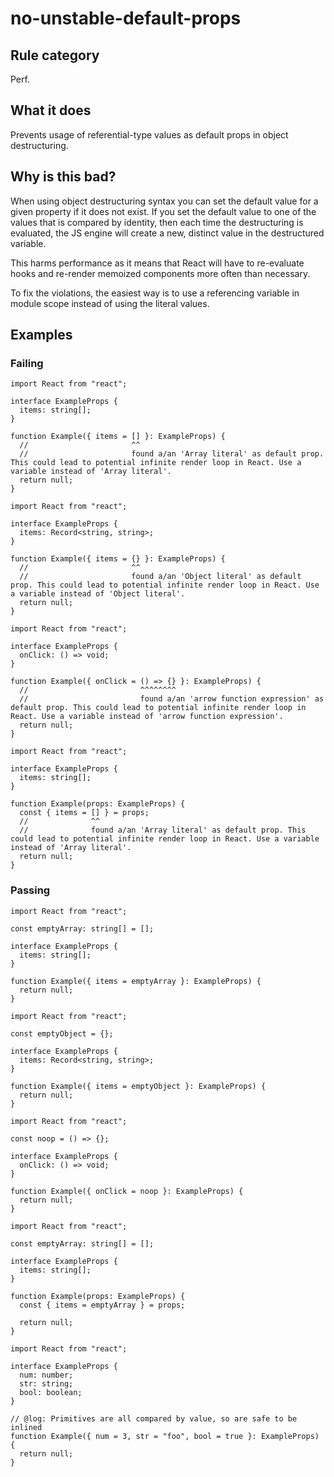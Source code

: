 # no-unstable-default-props

## Rule category

Perf.

## What it does

Prevents usage of referential-type values as default props in object destructuring.

## Why is this bad?

When using object destructuring syntax you can set the default value for a given property if it does not exist. If you set the default value to one of the values that is compared by identity, then each time the destructuring is evaluated, the JS engine will create a new, distinct value in the destructured variable.

This harms performance as it means that React will have to re-evaluate hooks and re-render memoized components more often than necessary.

To fix the violations, the easiest way is to use a referencing variable in module scope instead of using the literal values.

## Examples

### Failing

```tsx twoslash
import React from "react";

interface ExampleProps {
  items: string[];
}

function Example({ items = [] }: ExampleProps) {
  //                       ^^
  //                       found a/an 'Array literal' as default prop. This could lead to potential infinite render loop in React. Use a variable instead of 'Array literal'.
  return null;
}
```

```tsx twoslash
import React from "react";

interface ExampleProps {
  items: Record<string, string>;
}

function Example({ items = {} }: ExampleProps) {
  //                       ^^
  //                       found a/an 'Object literal' as default prop. This could lead to potential infinite render loop in React. Use a variable instead of 'Object literal'.
  return null;
}
```

```tsx twoslash
import React from "react";

interface ExampleProps {
  onClick: () => void;
}

function Example({ onClick = () => {} }: ExampleProps) {
  //                         ^^^^^^^^
  //                         found a/an 'arrow function expression' as default prop. This could lead to potential infinite render loop in React. Use a variable instead of 'arrow function expression'.
  return null;
}
```

```tsx twoslash
import React from "react";

interface ExampleProps {
  items: string[];
}

function Example(props: ExampleProps) {
  const { items = [] } = props;
  //              ^^
  //              found a/an 'Array literal' as default prop. This could lead to potential infinite render loop in React. Use a variable instead of 'Array literal'.
  return null;
}
```

### Passing

```tsx twoslash
import React from "react";

const emptyArray: string[] = [];

interface ExampleProps {
  items: string[];
}

function Example({ items = emptyArray }: ExampleProps) {
  return null;
}
```

```tsx twoslash
import React from "react";

const emptyObject = {};

interface ExampleProps {
  items: Record<string, string>;
}

function Example({ items = emptyObject }: ExampleProps) {
  return null;
}
```

```tsx twoslash
import React from "react";

const noop = () => {};

interface ExampleProps {
  onClick: () => void;
}

function Example({ onClick = noop }: ExampleProps) {
  return null;
}
```

```tsx twoslash
import React from "react";

const emptyArray: string[] = [];

interface ExampleProps {
  items: string[];
}

function Example(props: ExampleProps) {
  const { items = emptyArray } = props;

  return null;
}
```

```tsx twoslash
import React from "react";

interface ExampleProps {
  num: number;
  str: string;
  bool: boolean;
}

// @log: Primitives are all compared by value, so are safe to be inlined
function Example({ num = 3, str = "foo", bool = true }: ExampleProps) {
  return null;
}
```
